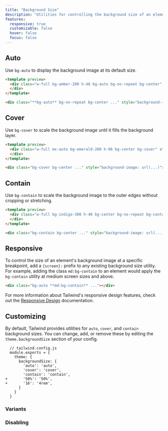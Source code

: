 ```yaml
---
title: "Background Size"
description: "Utilities for controlling the background size of an element's background image."
features:
  responsive: true
  customizable: false
  hover: false
  focus: false
---
```




## Auto

Use `bg-auto` to display the background image at its default size.

```html amber
<template preview>
  <div class="w-full bg-amber-200 h-48 bg-auto bg-no-repeat bg-center" style="background-image:url('/img/placeholder-amber.svg');">
  </div>
</template>

<div class="**bg-auto** bg-no-repeat bg-center ..." style="background-image: url(...)"></div>
```

## Cover

Use `bg-cover` to scale the background image until it fills the background layer.

```html emerald
<template preview>
  <div class="w-full mx-auto bg-emerald-200 h-96 bg-center bg-cover" style="background-image:url('/img/placeholder-emerald.svg');">
  </div>
</template>

<div class="bg-cover bg-center ..." style="background-image: url(...)"></div>
```

## Contain

Use `bg-contain` to scale the background image to the outer edges without cropping or stretching.

```html indigo
<template preview>
  <div class="w-full bg-indigo-300 h-48 bg-center bg-no-repeat bg-contain" style="background-image:url('/img/placeholder-indigo.svg');">
  </div>
</template>

<div class="bg-contain bg-center ..." style="background-image: url(...)"></div>
```

## Responsive

To control the size of an element's background image at a specific breakpoint, add a `{screen}:` prefix to any existing background size utility. For example, adding the class `md:bg-contain` to an element would apply the `bg-contain` utility at medium screen sizes and above.

```html
<div class="bg-auto **md:bg-contain** ..."></div>
```

For more information about Tailwind's responsive design features, check out the [Responsive Design](/docs/responsive-design) documentation.

## Customizing

By default, Tailwind provides utilities for `auto`, `cover`, and `contain` background sizes. You can change, add, or remove these by editing the `theme.backgroundSize` section of your config.

```diff-js
  // tailwind.config.js
  module.exports = {
    theme: {
      backgroundSize: {
        'auto': 'auto',
        'cover': 'cover',
        'contain': 'contain',
+       '50%': '50%',
+       '16': '4rem',
      }
    }
  }
```

### Variants

<Variants plugin="backgroundSize" />

### Disabling

<Disabling plugin="backgroundSize" />
